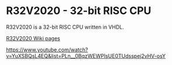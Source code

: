 = R32V2020 - 32-bit RISC CPU =

R32V2020 is a 32-bit RISC CPU written in VHDL.

[https://github.com/douggilliland/R32V2020/wiki R32V2020 Wiki pages]

<embedvideo service="youtube">https://www.youtube.com/watch?v=YuXSBQsL4EQ&list=PLn__0BqzWEWPIsUE0TUdsspej2vHV-osY</embedvideo>

